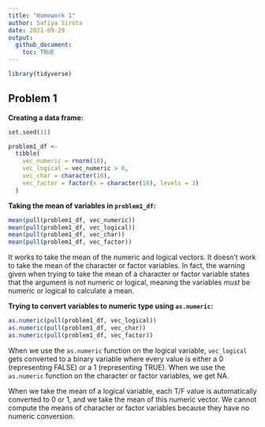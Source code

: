 ```yaml
---
title: "Homework 1"
author: Safiya Sirota
date: 2021-09-29
output: 
  github_document:
    toc: TRUE
---
```


```r
library(tidyverse)
```

## Problem 1

__Creating a data frame:__

```r
set.seed(11)

problem1_df <-
  tibble(
    vec_numeric = rnorm(10),
    vec_logical = vec_numeric > 0,
    vec_char = character(10),
    vec_factor = factor(x = character(10), levels = 3) 
  )
```

__Taking the mean of variables in `problem1_df`:__

```r
mean(pull(problem1_df, vec_numeric))
mean(pull(problem1_df, vec_logical))
mean(pull(problem1_df, vec_char))
mean(pull(problem1_df, vec_factor))
```

It works to take the mean of the numeric and logical vectors. It doesn't work to take the mean of the character or factor variables. In fact, the warning given when trying to take the mean of a character or factor variable states that the argument is not numeric or logical, meaning the variables _must_ be numeric or logical to calculate a mean.

__Trying to convert variables to numeric type using `as.numeric`:__

```r
as.numeric(pull(problem1_df, vec_logical))
as.numeric(pull(problem1_df, vec_char))
as.numeric(pull(problem1_df, vec_factor))
```

When we use the `as.numeric` function on the logical variable, `vec_logical` gets converted to a binary variable where every value is either a 0 (representing FALSE) or a 1 (representing TRUE). When we use the `as.numeric` function on the character or factor variables, we get NA. 

When we take the mean of a logical variable, each T/F value is automatically converted to 0 or 1, and we take the mean of this numeric vector. We cannot compute the means of character or factor variables because they have no numeric conversion.
